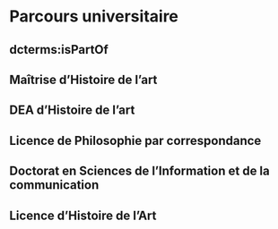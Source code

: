 # Parcours universitaire {#sec-item299358}
::: {.callout-tip}
## dcterms:isPartOf
 
:::
## Maîtrise d’Histoire de l’art {#sec-item299343}
## DEA d’Histoire de l’art {#sec-item299342}
## Licence de Philosophie par correspondance {#sec-item299341}
## Doctorat en Sciences de l’Information et de la communication {#sec-item299340}
## Licence d'Histoire de l'Art {#sec-item428891}
